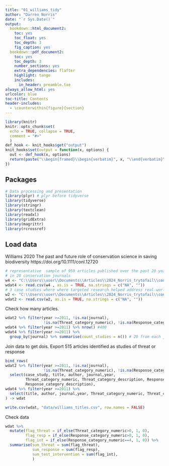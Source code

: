 ```yaml
---
title: "01_williams_tidy"
author: "Darren Norris"
date: "`r Sys.Date()`"
output:
  bookdown::html_document2:
    toc: yes
    toc_float: yes
    toc_depth: 3
    fig_caption: yes
  bookdown::pdf_document2:
    toc: yes
    toc_depth: 3
    number_sections: yes
    extra_dependencies: flafter
    highlight: tango
    includes:
      in_header: preamble.txe
always_allow_html: yes
urlcolor: blue
toc-title: Contents
header-includes:
  - \counterwithin{figure}{section}
---
```


```r
library(knitr)
knitr::opts_chunk$set(
  echo = TRUE, collapse = TRUE,
  comment = "#>" 
  )
def_hook <- knit_hooks$get("output")
knit_hooks$set(output = function(x, options) {
  out <- def_hook(x, options)
  return(paste("\\begin{framed}\\begin{verbatim}", x, "\\end{verbatim}\\end{framed}", collapse = "\n"))
})
```

\newpage{}



## Packages
```r
# Data processing and presentation
library(plyr) # plyr before tidyverse
library(tidyverse)
library(stringr)
library(textclean)
library(readxl)
library(gridExtra)
library(magrittr)
library(rcrossref)

```

## Load data
Williams 2020 
The past and future role of conservation science in saving
biodiversity https://doi.org/10.1111/conl.12720


```r
# representative  sample of 959 articles published over the past 20 years 
# in 20 conservation journals
w4 <- "C:\\Users\\user\\Documents\\Articles\\2024_Norris_trytofail\\conl12720-sup-0004-suppmat.csv"
wdat4 <- read.csv(w4 , as.is = TRUE, na.strings = c("NA", ""))
# 3 case studies where where targeted research helped address real-world problems
w2 <- "C:\\Users\\user\\Documents\\Articles\\2024_Norris_trytofail\\conl12720-sup-0002-suppmat.csv"
wdat2 <- read.csv(w2, as.is = TRUE, na.strings = c("NA", ""))


```

Check how many articles.
```r
wdat2 %>% filter(year >=2011, !is.na(journal), 
                 !is.na(Threat_category_numeric), !is.na(Response_category_numeric)) %>% nrow() #115
wdat4 %>% filter(year >=2011) %>% nrow() #400
wdat4 %>% filter(year >=2011) %>% 
  group_by(journal) %>% summarise(count_studies = n()) # 20 from each journal

```

Join data to get dois. Export 515 articles identified as studies of threat or response
```r
bind_rows(
wdat2 %>% filter(year >=2011, !is.na(journal), 
                 !is.na(Threat_category_numeric), !is.na(Response_category_numeric)) %>% 
  select(case_study, title, author, journal,year, 
         Threat_category_numeric, Threat_category_description, Response_category_numeric, 
         Response_category_description),
wdat4 %>% filter(year >=2011) %>% 
  select(title, author, journal,year, Threat_category_numeric, Threat_category_description, Response_category_numeric,  Response_category_description) %>% mutate(case_study = "sample")
) -> wdat

write.csv(wdat, "data/williams_titles.csv", row.names = FALSE)

```

Check data
```r

wdat %>% 
  mutate(flag_threat = if_else(Threat_category_numeric>0, 1, 0), 
         flag_resp = if_else(Response_category_numeric>0, 1, 0), 
         flag_int = if_else(Response_category_numeric==4, 1, 0)) %>% 
  summarise(sum_threat = sum(flag_threat), 
            sum_response = sum(flag_resp), 
            sum_test_intervention = sum(flag_int),
            )
```

